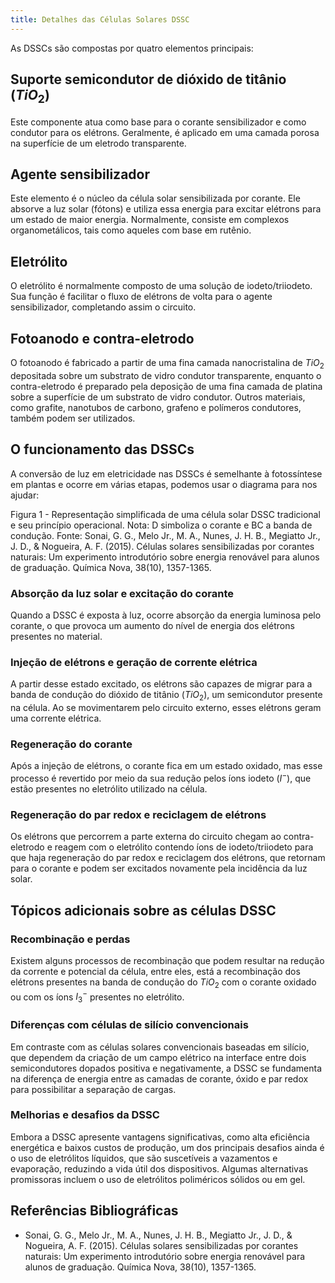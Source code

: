 ```yaml
---
title: Detalhes das Células Solares DSSC
---
```


As DSSCs são compostas por quatro elementos principais:

## Suporte semicondutor de dióxido de titânio ($TiO_2$)

Este componente atua como base para o corante sensibilizador e como condutor para os elétrons. Geralmente, é aplicado em uma camada porosa na superfície de um eletrodo transparente.

## Agente sensibilizador

Este elemento é o núcleo da célula solar sensibilizada por corante. Ele absorve a luz solar (fótons) e utiliza essa energia para excitar elétrons para um estado de maior energia. Normalmente, consiste em complexos organometálicos, tais como aqueles com base em rutênio.

## Eletrólito

O eletrólito é normalmente composto de uma solução de iodeto/triiodeto. Sua função é facilitar o fluxo de elétrons de volta para o agente sensibilizador, completando assim o circuito.

## Fotoanodo e contra-eletrodo

O fotoanodo é fabricado a partir de uma fina camada nanocristalina de $TiO_2$ depositada sobre um substrato de vidro condutor transparente, enquanto o contra-eletrodo é preparado pela deposição de uma fina camada de platina sobre a superfície de um substrato de vidro condutor. Outros materiais, como grafite, nanotubos de carbono, grafeno e polímeros condutores, também podem ser utilizados.

## O funcionamento das DSSCs

A conversão de luz em eletricidade nas DSSCs é semelhante à fotossíntese em plantas e ocorre em várias etapas, podemos usar o diagrama para nos ajudar:

Figura 1 - Representação simplificada de uma célula solar DSSC tradicional e seu princípio operacional. Nota: D simboliza o corante e BC a banda de condução. Fonte: Sonai, G. G., Melo Jr., M. A., Nunes, J. H. B., Megiatto Jr., J. D., & Nogueira, A. F. (2015). Células solares sensibilizadas por corantes naturais: Um experimento introdutório sobre energia renovável para alunos de graduação. Química Nova, 38(10), 1357-1365.

### Absorção da luz solar e excitação do corante

Quando a DSSC é exposta à luz, ocorre absorção da energia luminosa pelo corante, o que provoca um aumento do nível de energia dos elétrons presentes no material.

### Injeção de elétrons e geração de corrente elétrica

A partir desse estado excitado, os elétrons são capazes de migrar para a banda de condução do dióxido de titânio ($TiO_2$), um semicondutor presente na célula. Ao se movimentarem pelo circuito externo, esses elétrons geram uma corrente elétrica.

### Regeneração do corante

Após a injeção de elétrons, o corante fica em um estado oxidado, mas esse processo é revertido por meio da sua redução pelos íons iodeto ($I^-$), que estão presentes no eletrólito utilizado na célula.

### Regeneração do par redox e reciclagem de elétrons

Os elétrons que percorrem a parte externa do circuito chegam ao contra-eletrodo e reagem com o eletrólito contendo íons de iodeto/triiodeto para que haja regeneração do par redox e reciclagem dos elétrons, que retornam para o corante e podem ser excitados novamente pela incidência da luz solar.

## Tópicos adicionais sobre as células DSSC

### Recombinação e perdas

Existem alguns processos de recombinação que podem resultar na redução da corrente e potencial da célula, entre eles, está a recombinação dos elétrons presentes na banda de condução do $TiO_2$ com o corante oxidado ou com os íons $I_3^-$ presentes no eletrólito.

### Diferenças com células de silício convencionais

Em contraste com as células solares convencionais baseadas em silício, que dependem da criação de um campo elétrico na interface entre dois semicondutores dopados positiva e negativamente, a DSSC se fundamenta na diferença de energia entre as camadas de corante, óxido e par redox para possibilitar a separação de cargas.

### Melhorias e desafios da DSSC

Embora a DSSC apresente vantagens significativas, como alta eficiência energética e baixos custos de produção, um dos principais desafios ainda é o uso de eletrólitos líquidos, que são suscetíveis a vazamentos e evaporação, reduzindo a vida útil dos dispositivos. Algumas alternativas promissoras incluem o uso de eletrólitos poliméricos sólidos ou em gel.

## Referências Bibliográficas

- Sonai, G. G., Melo Jr., M. A., Nunes, J. H. B., Megiatto Jr., J. D., & Nogueira, A. F. (2015). Células solares sensibilizadas por corantes naturais: Um experimento introdutório sobre energia renovável para alunos de graduação. Química Nova, 38(10), 1357-1365.